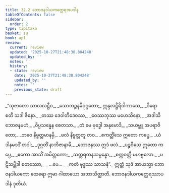 ```yaml
---
title: 32.2 ဘောဇနဒါယကတ္ထေရအပဒါန
tableOfContents: false
sidebar:
  order: 2
type: tipitaka
basket: su
book: ap1
review:
  current: review
  updated: '2025-10-27T21:48:38.804248'
  updated_by: ''
  notes: ''
  history:
  - state: review
    date: '2025-10-27T21:48:38.804248'
    updated_by: ''
    notes: ''
    previous_state: draft
---
```



<ReviewStatus review={frontmatter.review} showDetails={true} />

<HypothesisAnnotation frontmatter={frontmatter} />

<DynamicBreadcrumb />

<Division number="4" book="ap1" e="ch" v="20" p="288">

<Paragraph number="3511" type="verses" book="ap1">
_“သုဇာတော သာလလဋ္ဌီဝ,_  
_သောဘဉ္ဇနမိဝုဂ္ဂတော;_  
ဣန္ဒလဋ္ဌိရိဝါကာသေ,_  
_ဝိရောစတိ သဒါ ဇိနော._  

</Paragraph>

</Division>
<Division number="5" book="ap1" e="ch" v="20" p="288">

<Paragraph number="3512" type="verses" book="ap1">
_တဿ ဒေဝါတိဒေဝဿ,_  
_ဝေဿဘုဿ မဟေသိနော;_  
_အဒါသိ ဘောဇနမဟံ,_  
_ဝိပ္ပသန္နေန စေတသာ._  

</Paragraph>

</Division>
<Division number="6" book="ap1" e="ch" v="20" p="288">

<Paragraph number="3513" type="verses" book="ap1">
_တံ မေ ဗုဒ္ဓေါ အနုမောဒိ,_  
_သယမ္ဘူ အပရာဇိတော;_  
_ဘဝေ နိဗ္ဗတ္တမာနမှိ,_  
_ဖလံ နိဗ္ဗတ္တတူ တဝ._  

</Paragraph>

</Division>
<Division number="7" book="ap1" e="ch" v="20" p="288">

<Paragraph number="3514" type="verses" book="ap1">
_ဧကတ္တိံသေ ဣတော ကပ္ပေ,_  
_ယံ ဒါနမဒဒိံ တဒါ;_  
_ဒုဂ္ဂတိံ နာဘိဇာနာမိ,_  
_ဘောဇနဿ ဣဒံ ဖလံ._  

</Paragraph>

</Division>
<Division number="8" book="ap1" e="ch" v="20" p="288">

<Paragraph number="3515" type="verses" book="ap1">
_ပဉ္စဝီသေ ဣတော ကပ္ပေ,_  
_ဧကော အာသိံ အမိတ္တကော;_  
_သတ္တရတနသမ္ပန္နော,_  
_စက္ကဝတ္တီ မဟဗ္ဗလော._  

</Paragraph>

</Division>
<Division number="9" book="ap1" e="ch" v="20" p="288">

<Paragraph number="3516" type="verses" book="ap1">
_ပဋိသမ္ဘိဒါ စတဿော,_  
_ …ပေ… _  
_ကတံ ဗုဒ္ဓဿ သာသနံ”._  

</Paragraph>

<Paragraph number="3517" book="ap1">
ဣတ္ထံ သုဒံ အာယသ္မာ ဘောဇနဒါယကော ထေရော ဣမာ ဂါထာယော အဘာသိတ္ထာတိ.

</Paragraph>
</Division>

<Paragraph number="3518" type="center" book="ap1">
ဘောဇနဒါယကတ္ထေရဿာပဒါနံ ဒုတိယံ.
</Paragraph>